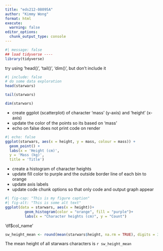 ```yaml
---
title: "eds212-08095A"
author: "Kimmy Wong"
format: html
execute: 
  warning: false
editor_options: 
  chunk_output_type: console
---
```

```r
#| message: false
## load tidyverse ----
library(tidyverse)
```

try using 'head()', 'tail()', 'dim()', but don't include it

```r
#| include: false
# do some data exploration 
head(starwars)

tail(starwars)

dim(starwars)
```

- create ggplot (scatterplot) of character 'mass' (y-axis) and 'height' (x-axis)
- update the color of the points so its based on 'mass'
- echo on false does not print code on render

```r
#| echo: false
ggplot(starwars, aes(x = height, y = mass, colour = mass)) +
  geom_point() +
  labs(x = 'Height (cm)', 
  y = 'Mass (kg)',
  title = 'Title')
```

- create a histogram of character heights
- update fill color to purple and the outside border line of each bin to orange 
- update axis labels
- update code chunk options  so that only code and output graph appear

```r
#| fig-cap: "This is my figure caption"
#| fig-alt: "This is some alt text"
ggplot(data = starwars, aes(x = height))+
         geom_histogram(color = "orange", fill = "purple")+
         labs(x = "Character heights (cm)", y = "Count")
```

'df$col_name'

```r
sw_height_mean <- round(mean(starwars$height, na.rm = TRUE), digits = 3)
```

The mean height of all starwars characters is `r sw_height_mean`



